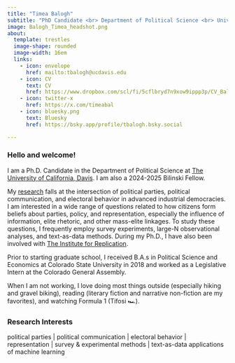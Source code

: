 ```yaml
---
title: "Timea Balogh"
subtitle: "PhD Candidate <br> Department of Political Science <br> University of California, Davis"
image: Balogh_Timea_headshot.png
about: 
  template: trestles
  image-shape: rounded
  image-width: 16em
  links:
    - icon: envelope
      href: mailto:tbalogh@ucdavis.edu
    - icon: CV
      text: CV
      href: https://www.dropbox.com/scl/fi/5cflbryd7n9xow9ippp3p/CV_Balogh_Timea.pdf?rlkey=etswxn
    - icon: twitter-x
      href: https://x.com/timeabal 
    - icon: bluesky.png
      text: Bluesky
      href: https://bsky.app/profile/tbalogh.bsky.social

---   
```



### Hello and welcome!

I am a Ph.D. Candidate in the Department of Political Science at [The University of California, Davis](https://ps.ucdavis.edu/). I am also a 2024-2025 Bilinski Fellow.

My [research](research.qmd) falls at the intersection of political parties, political communication, and electoral behavior in advanced industrial democracies. I am interested in a wide range of questions related to how citizens form beliefs about parties, policy, and representation, especially the influence of information, elite rhetoric, and other mass-elite linkages. To study these questions, I frequently employ survey experiments, large-N observational analyses, and text-as-data methods. During my Ph.D., I have also been involved with [The Institute for Replication](https://i4replication.org/).

Prior to starting graduate school, I received B.A.s in Political Science and Economics at Colorado State University in 2018 and worked as a Legislative Intern at the Colorado General Assembly.

When I am not working, I love doing most things outside (especially hiking and gravel biking), reading (literary fiction and narrative non-fiction are my favorites), and watching Formula 1 (Tifosi 🏎️).

### Research Interests

political parties | political communication | electoral behavior | representation | survey & experimental methods | text-as-data applications of machine learning
